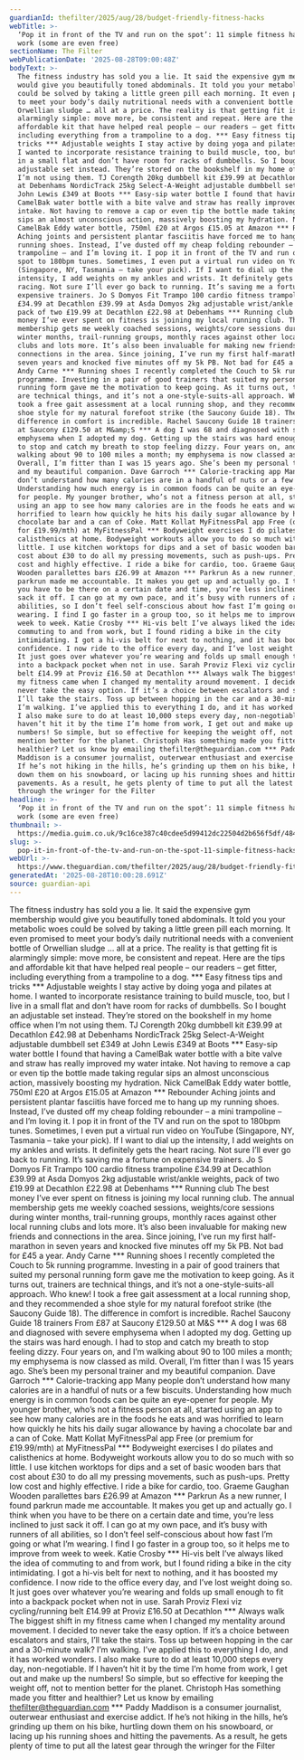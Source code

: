 ```yaml
---
guardianId: thefilter/2025/aug/28/budget-friendly-fitness-hacks
webTitle: >-
  ‘Pop it in front of the TV and run on the spot’: 11 simple fitness hacks that
  work (some are even free)
sectionName: The Filter
webPublicationDate: '2025-08-28T09:00:48Z'
bodyText: >-
  The fitness industry has sold you a lie. It said the expensive gym membership
  would give you beautifully toned abdominals. It told you your metabolic woes
  could be solved by taking a little green pill each morning. It even promised
  to meet your body’s daily nutritional needs with a convenient bottle of
  Orwellian sludge … all at a price. The reality is that getting fit is
  alarmingly simple: move more, be consistent and repeat. Here are the tips and
  affordable kit that have helped real people – our readers – get fitter,
  including everything from a trampoline to a dog. *** Easy fitness tips and
  tricks *** Adjustable weights I stay active by doing yoga and pilates at home.
  I wanted to incorporate resistance training to build muscle, too, but I live
  in a small flat and don’t have room for racks of dumbbells. So I bought an
  adjustable set instead. They’re stored on the bookshelf in my home office when
  I’m not using them. TJ Corength 20kg dumbbell kit £39.99 at Decathlon £42.98
  at Debenhams NordicTrack 25kg Select-A-Weight adjustable dumbbell set £349 at
  John Lewis £349 at Boots *** Easy-sip water bottle I found that having a
  CamelBak water bottle with a bite valve and straw has really improved my water
  intake. Not having to remove a cap or even tip the bottle made taking regular
  sips an almost unconscious action, massively boosting my hydration. Nick
  CamelBak Eddy water bottle, 750ml £20 at Argos £15.05 at Amazon *** Rebounder
  Aching joints and persistent plantar fasciitis have forced me to hang up my
  running shoes. Instead, I’ve dusted off my cheap folding rebounder – a mini
  trampoline – and I’m loving it. I pop it in front of the TV and run on the
  spot to 180bpm tunes. Sometimes, I even put a virtual run video on YouTube
  (Singapore, NY, Tasmania – take your pick). If I want to dial up the
  intensity, I add weights on my ankles and wrists. It definitely gets the heart
  racing. Not sure I’ll ever go back to running. It’s saving me a fortune on
  expensive trainers. Jo S Domyos Fit Trampo 100 cardio fitness trampoline
  £34.99 at Decathlon £39.99 at Asda Domyos 2kg adjustable wrist/ankle weights,
  pack of two £19.99 at Decathlon £22.98 at Debenhams *** Running club The best
  money I’ve ever spent on fitness is joining my local running club. The annual
  membership gets me weekly coached sessions, weights/core sessions during
  winter months, trail-running groups, monthly races against other local running
  clubs and lots more. It’s also been invaluable for making new friends and
  connections in the area. Since joining, I’ve run my first half-marathon in
  seven years and knocked five minutes off my 5k PB. Not bad for £45 a year.
  Andy Carne *** Running shoes I recently completed the Couch to 5k running
  programme. Investing in a pair of good trainers that suited my personal
  running form gave me the motivation to keep going. As it turns out, trainers
  are technical things, and it’s not a one-style-suits-all approach. Who knew! I
  took a free gait assessment at a local running shop, and they recommended a
  shoe style for my natural forefoot strike (the Saucony Guide 18). The
  difference in comfort is incredible. Rachel Saucony Guide 18 trainers From £87
  at Saucony £129.50 at M&amp;S *** A dog I was 68 and diagnosed with severe
  emphysema when I adopted my dog. Getting up the stairs was hard enough. I had
  to stop and catch my breath to stop feeling dizzy. Four years on, and I’m
  walking about 90 to 100 miles a month; my emphysema is now classed as mild.
  Overall, I’m fitter than I was 15 years ago. She’s been my personal trainer
  and my beautiful companion. Dave Garroch *** Calorie-tracking app Many people
  don’t understand how many calories are in a handful of nuts or a few biscuits.
  Understanding how much energy is in common foods can be quite an eye-opener
  for people. My younger brother, who’s not a fitness person at all, started
  using an app to see how many calories are in the foods he eats and was
  horrified to learn how quickly he hits his daily sugar allowance by having a
  chocolate bar and a can of Coke. Matt Kollat MyFitnessPal app Free (or premium
  for £19.99/mth) at MyFitnessPal *** Bodyweight exercises I do pilates and
  calisthenics at home. Bodyweight workouts allow you to do so much with so
  little. I use kitchen worktops for dips and a set of basic wooden bars that
  cost about £30 to do all my pressing movements, such as push-ups. Pretty low
  cost and highly effective. I ride a bike for cardio, too. Graeme Gaughan
  Wooden parallettes bars £26.99 at Amazon *** Parkrun As a new runner, I found
  parkrun made me accountable. It makes you get up and actually go. I think when
  you have to be there on a certain date and time, you’re less inclined to just
  sack it off. I can go at my own pace, and it’s busy with runners of all
  abilities, so I don’t feel self-conscious about how fast I’m going or what I’m
  wearing. I find I go faster in a group too, so it helps me to improve from
  week to week. Katie Crosby *** Hi-vis belt I’ve always liked the idea of
  commuting to and from work, but I found riding a bike in the city
  intimidating. I got a hi-vis belt for next to nothing, and it has boosted my
  confidence. I now ride to the office every day, and I’ve lost weight doing so.
  It just goes over whatever you’re wearing and folds up small enough to fit
  into a backpack pocket when not in use. Sarah Proviz Flexi viz cycling/running
  belt £14.99 at Proviz £16.50 at Decathlon *** Always walk The biggest shift in
  my fitness came when I changed my mentality around movement. I decided to
  never take the easy option. If it’s a choice between escalators and stairs,
  I’ll take the stairs. Toss up between hopping in the car and a 30-minute walk?
  I’m walking. I’ve applied this to everything I do, and it has worked wonders.
  I also make sure to do at least 10,000 steps every day, non-negotiable. If I
  haven’t hit it by the time I’m home from work, I get out and make up the
  numbers! So simple, but so effective for keeping the weight off, not to
  mention better for the planet. Christoph Has something made you fitter and
  healthier? Let us know by emailing thefilter@theguardian.com *** Paddy
  Maddison is a consumer journalist, outerwear enthusiast and exercise addict.
  If he’s not hiking in the hills, he’s grinding up them on his bike, hurtling
  down them on his snowboard, or lacing up his running shoes and hitting the
  pavements. As a result, he gets plenty of time to put all the latest gear
  through the wringer for the Filter
headline: >-
  ‘Pop it in front of the TV and run on the spot’: 11 simple fitness hacks that
  work (some are even free)
thumbnail: >-
  https://media.guim.co.uk/9c16ce387c40cdee5d99412dc22504d2b656f5df/484_0_4837_3869/500.jpg
slug: >-
  pop-it-in-front-of-the-tv-and-run-on-the-spot-11-simple-fitness-hacks-that-work-some-are-even-free
webUrl: >-
  https://www.theguardian.com/thefilter/2025/aug/28/budget-friendly-fitness-hacks
generatedAt: '2025-08-28T10:00:28.691Z'
source: guardian-api
---
```

The fitness industry has sold you a lie. It said the expensive gym membership would give you beautifully toned abdominals. It told you your metabolic woes could be solved by taking a little green pill each morning. It even promised to meet your body’s daily nutritional needs with a convenient bottle of Orwellian sludge … all at a price. The reality is that getting fit is alarmingly simple: move more, be consistent and repeat. Here are the tips and affordable kit that have helped real people – our readers – get fitter, including everything from a trampoline to a dog. *** Easy fitness tips and tricks *** Adjustable weights I stay active by doing yoga and pilates at home. I wanted to incorporate resistance training to build muscle, too, but I live in a small flat and don’t have room for racks of dumbbells. So I bought an adjustable set instead. They’re stored on the bookshelf in my home office when I’m not using them. TJ Corength 20kg dumbbell kit £39.99 at Decathlon £42.98 at Debenhams NordicTrack 25kg Select-A-Weight adjustable dumbbell set £349 at John Lewis £349 at Boots *** Easy-sip water bottle I found that having a CamelBak water bottle with a bite valve and straw has really improved my water intake. Not having to remove a cap or even tip the bottle made taking regular sips an almost unconscious action, massively boosting my hydration. Nick CamelBak Eddy water bottle, 750ml £20 at Argos £15.05 at Amazon *** Rebounder Aching joints and persistent plantar fasciitis have forced me to hang up my running shoes. Instead, I’ve dusted off my cheap folding rebounder – a mini trampoline – and I’m loving it. I pop it in front of the TV and run on the spot to 180bpm tunes. Sometimes, I even put a virtual run video on YouTube (Singapore, NY, Tasmania – take your pick). If I want to dial up the intensity, I add weights on my ankles and wrists. It definitely gets the heart racing. Not sure I’ll ever go back to running. It’s saving me a fortune on expensive trainers. Jo S Domyos Fit Trampo 100 cardio fitness trampoline £34.99 at Decathlon £39.99 at Asda Domyos 2kg adjustable wrist/ankle weights, pack of two £19.99 at Decathlon £22.98 at Debenhams *** Running club The best money I’ve ever spent on fitness is joining my local running club. The annual membership gets me weekly coached sessions, weights/core sessions during winter months, trail-running groups, monthly races against other local running clubs and lots more. It’s also been invaluable for making new friends and connections in the area. Since joining, I’ve run my first half-marathon in seven years and knocked five minutes off my 5k PB. Not bad for £45 a year. Andy Carne *** Running shoes I recently completed the Couch to 5k running programme. Investing in a pair of good trainers that suited my personal running form gave me the motivation to keep going. As it turns out, trainers are technical things, and it’s not a one-style-suits-all approach. Who knew! I took a free gait assessment at a local running shop, and they recommended a shoe style for my natural forefoot strike (the Saucony Guide 18). The difference in comfort is incredible. Rachel Saucony Guide 18 trainers From £87 at Saucony £129.50 at M&amp;S *** A dog I was 68 and diagnosed with severe emphysema when I adopted my dog. Getting up the stairs was hard enough. I had to stop and catch my breath to stop feeling dizzy. Four years on, and I’m walking about 90 to 100 miles a month; my emphysema is now classed as mild. Overall, I’m fitter than I was 15 years ago. She’s been my personal trainer and my beautiful companion. Dave Garroch *** Calorie-tracking app Many people don’t understand how many calories are in a handful of nuts or a few biscuits. Understanding how much energy is in common foods can be quite an eye-opener for people. My younger brother, who’s not a fitness person at all, started using an app to see how many calories are in the foods he eats and was horrified to learn how quickly he hits his daily sugar allowance by having a chocolate bar and a can of Coke. Matt Kollat MyFitnessPal app Free (or premium for £19.99/mth) at MyFitnessPal *** Bodyweight exercises I do pilates and calisthenics at home. Bodyweight workouts allow you to do so much with so little. I use kitchen worktops for dips and a set of basic wooden bars that cost about £30 to do all my pressing movements, such as push-ups. Pretty low cost and highly effective. I ride a bike for cardio, too. Graeme Gaughan Wooden parallettes bars £26.99 at Amazon *** Parkrun As a new runner, I found parkrun made me accountable. It makes you get up and actually go. I think when you have to be there on a certain date and time, you’re less inclined to just sack it off. I can go at my own pace, and it’s busy with runners of all abilities, so I don’t feel self-conscious about how fast I’m going or what I’m wearing. I find I go faster in a group too, so it helps me to improve from week to week. Katie Crosby *** Hi-vis belt I’ve always liked the idea of commuting to and from work, but I found riding a bike in the city intimidating. I got a hi-vis belt for next to nothing, and it has boosted my confidence. I now ride to the office every day, and I’ve lost weight doing so. It just goes over whatever you’re wearing and folds up small enough to fit into a backpack pocket when not in use. Sarah Proviz Flexi viz cycling/running belt £14.99 at Proviz £16.50 at Decathlon *** Always walk The biggest shift in my fitness came when I changed my mentality around movement. I decided to never take the easy option. If it’s a choice between escalators and stairs, I’ll take the stairs. Toss up between hopping in the car and a 30-minute walk? I’m walking. I’ve applied this to everything I do, and it has worked wonders. I also make sure to do at least 10,000 steps every day, non-negotiable. If I haven’t hit it by the time I’m home from work, I get out and make up the numbers! So simple, but so effective for keeping the weight off, not to mention better for the planet. Christoph Has something made you fitter and healthier? Let us know by emailing thefilter@theguardian.com *** Paddy Maddison is a consumer journalist, outerwear enthusiast and exercise addict. If he’s not hiking in the hills, he’s grinding up them on his bike, hurtling down them on his snowboard, or lacing up his running shoes and hitting the pavements. As a result, he gets plenty of time to put all the latest gear through the wringer for the Filter
